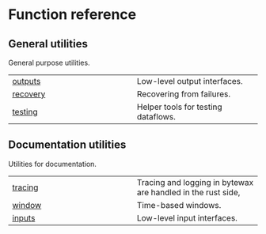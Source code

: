 # Function reference

## General utilities

General purpose utilities.

| | |
| --- | --- |
| [outputs](outputs.qmd#bytewax.outputs) | Low-level output interfaces. |
| [recovery](recovery.qmd#bytewax.recovery) | Recovering from failures. |
| [testing](testing.qmd#bytewax.testing) | Helper tools for testing dataflows. |

## Documentation utilities

Utilities for documentation.

| | |
| --- | --- |
| [tracing](tracing.qmd#bytewax.tracing) | Tracing and logging in bytewax are handled in the rust side, |
| [window](window.qmd#bytewax.window) | Time-based windows. |
| [inputs](inputs.qmd#bytewax.inputs) | Low-level input interfaces. |